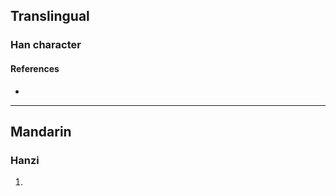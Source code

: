 {{character info/new}}
==Translingual==

===Han character===
{{Han char|rn=93|rad=牛|as=09|sn=13|four=24500|canj=HQHDJ|ids=⿰牜科}}

====References====
* {{Han ref|kx=0703.030|dkj=20092|dj=1116.030|hdz=31815.130|uh=7290|ud=29328|bh=DEA8|bd=57000}}

----

==Mandarin==

===Hanzi===
{{cmn-hanzi|pin=[[kē]] ([[ke1]])|wg=k'o<sup>1</sup>}}

# {{defn|lang=cmn|sort=牛09}}